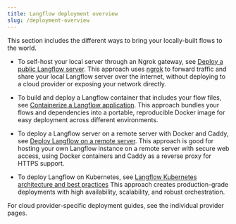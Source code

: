 ```yaml
---
title: Langflow deployment overview
slug: /deployment-overview
---
```



This section includes the different ways to bring your locally-built flows to the world.

* To self-host your local server through an Ngrok gateway, see [Deploy a public Langflow server](/deployment-public-server).
This approach uses [ngrok](https://ngrok.com/docs/getting-started/) to forward traffic and share your local Langflow server over the internet, without deploying to a cloud provider or exposing your network directly.

* To build and deploy a Langflow container that includes your flow files, see [Containerize a Langflow application](develop-application).
This approach bundles your flows and dependencies into a portable, reproducible Docker image for easy deployment across different environments.

* To deploy a Langflow server on a remote server with Docker and Caddy, see [Deploy Langflow on a remote server](/deployment-caddyfile).
This approach is good for hosting your own Langflow instance on a remote server with secure web access, using Docker containers and Caddy as a reverse proxy for HTTPS support.

* To deploy Langflow on Kubernetes, see [Langflow Kubernetes architecture and best practices](/deployment-prod-best-practices)
This approach creates production-grade deployments with high availability, scalability, and robust orchestration.

For cloud provider-specific deployment guides, see the individual provider pages.

<!--TODO: Verify these scenarios-->
<!--You can host a Langflow server 24x7 and have all of your apps call that fixed server to run your flows. You can bundle the Langflow package as a dependency of a larger application and run the whole thing all together. You can containerize Langflow and serve it as a microservice for a larger application comprised of microservices like a website.-->